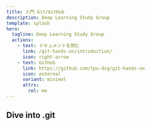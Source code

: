 ```yaml
---
title: 入門 Git/GitHub
description: Deep Learning Study Group
template: splash
hero:
  tagline: Deep Learning Study Group
  actions:
    - text: ドキュメントを読む
      link: /git-hands-on/introduction/
      icon: right-arrow
    - text: GitHub
      link: https://github.com/tpu-dsg/git-hands-on
      icon: external
      variant: minimal
      attrs:
        rel: me
---
```



## Dive into .git

<CardGrid stagger>
  <LinkCard
    title="GitHubアカウントの作成"
    href="join-github/"
    description="GitHubアカウントを作成します。"
  />
  <LinkCard
    title="Gitのインストール"
    href="setup-git/install/windows/"
    description="PCにGitをインストールします。"
  />
  <LinkCard
    title="ハンズオン"
    href="exercises/pr/"
    description="Gitの基本操作を学びます。"
  />
</CardGrid>
